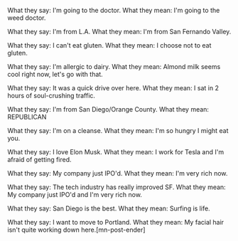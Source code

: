 What they say: I'm going to the doctor.
What they mean: I'm going to the weed doctor.
 
What they say: I'm from L.A.
What they mean: I'm from San Fernando Valley.
 
What they say: I can't eat gluten.
What they mean: I choose not to eat gluten.
 
What they say: I'm allergic to dairy.
What they mean: Almond milk seems cool right now, let's go with that.

What they say: It was a quick drive over here.
What they mean: I sat in 2 hours of soul-crushing traffic. 

What they say: I'm from San Diego/Orange County.
What they mean: REPUBLICAN
 
What they say: I'm on a cleanse. 
What they mean: I'm so hungry I might eat you.

What they say: I love Elon Musk.
What they mean: I work for Tesla and I'm afraid of getting fired.
 
What they say: My company just IPO'd.
What they mean: I'm very rich now.
 
What they say: The tech industry has really improved SF.
What they mean: My company just IPO'd and I'm very rich now.
 
What they say: San Diego is the best.
What they mean: Surfing is life.
 
What they say: I want to move to Portland.
What they mean: My facial hair isn't quite working down here.[mn-post-ender]  

 


